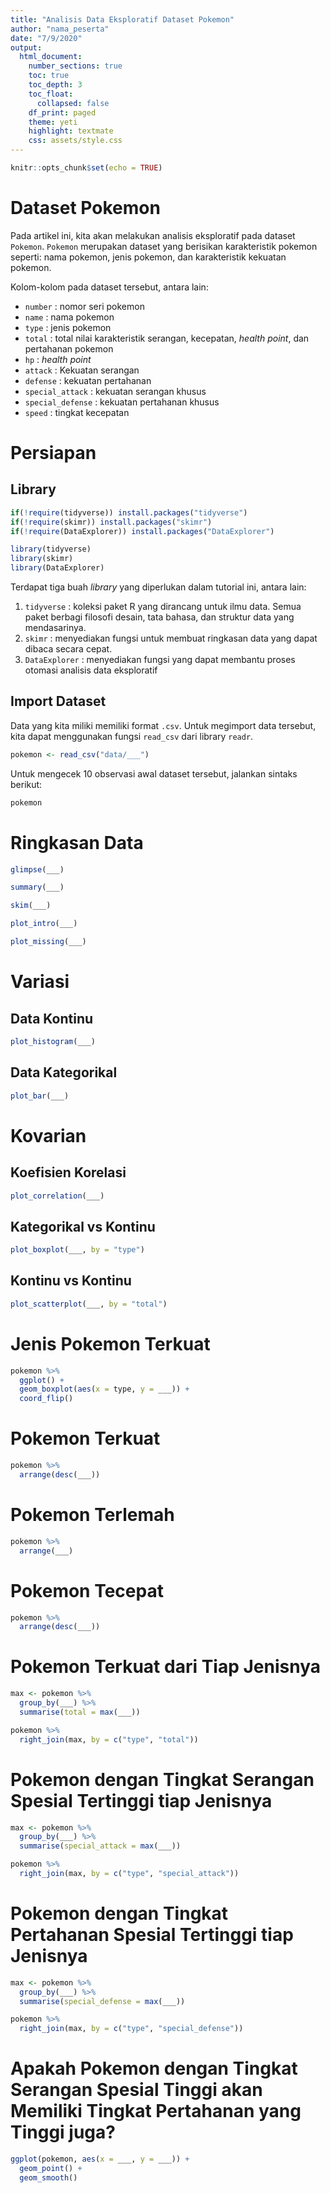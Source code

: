 ```yaml
---
title: "Analisis Data Eksploratif Dataset Pokemon"
author: "nama_peserta"
date: "7/9/2020"
output:
  html_document:
    number_sections: true
    toc: true
    toc_depth: 3
    toc_float:
      collapsed: false
    df_print: paged
    theme: yeti
    highlight: textmate
    css: assets/style.css
---
```


```r
knitr::opts_chunk$set(echo = TRUE)
```

# Dataset Pokemon

Pada artikel ini, kita akan melakukan analisis eksploratif pada dataset `Pokemon`. `Pokemon`  merupakan dataset yang berisikan karakteristik pokemon seperti: nama pokemon, jenis pokemon, dan karakteristik kekuatan pokemon.

Kolom-kolom pada dataset tersebut, antara lain:

* `number` : nomor seri pokemon
*  `name` : nama pokemon
* `type` : jenis pokemon
* `total` : total nilai karakteristik serangan, kecepatan, *health point*, dan pertahanan pokemon
* `hp` : *health point*
* `attack` : Kekuatan serangan
* `defense` : kekuatan pertahanan
* `special_attack` : kekuatan serangan khusus
* `special_defense` : kekuatan pertahanan khusus
* `speed` : tingkat kecepatan


# Persiapan {.tabset}

## Library

```r
if(!require(tidyverse)) install.packages("tidyverse")
if(!require(skimr)) install.packages("skimr")
if(!require(DataExplorer)) install.packages("DataExplorer")

library(tidyverse)
library(skimr)
library(DataExplorer)
```

Terdapat tiga buah *library* yang diperlukan dalam tutorial ini, antara lain:

1. `tidyverse` : koleksi paket R yang dirancang untuk ilmu data. Semua paket berbagi filosofi desain, tata bahasa, dan struktur data yang mendasarinya.
2. `skimr` : menyediakan fungsi untuk membuat ringkasan data yang dapat dibaca secara cepat.
3. `DataExplorer` : menyediakan fungsi yang dapat membantu proses otomasi analisis data eksploratif

## Import Dataset

Data yang kita miliki memiliki format `.csv`. Untuk megimport data tersebut, kita dapat menggunakan fungsi `read_csv` dari library `readr`.

```r
pokemon <- read_csv("data/___")
```

Untuk mengecek 10 observasi awal dataset tersebut, jalankan sintaks berikut:

```r
pokemon
```

# Ringkasan Data

```r
glimpse(___)
```

```r
summary(___)
```

```r
skim(___)
```

```r
plot_intro(___)
```

```r
plot_missing(___)
```


# Variasi

## Data Kontinu

```r
plot_histogram(___)
```

## Data Kategorikal

```r
plot_bar(___)
```


# Kovarian

## Koefisien Korelasi

```r
plot_correlation(___)
```

## Kategorikal vs Kontinu

```r
plot_boxplot(___, by = "type")
```

## Kontinu vs Kontinu

```r
plot_scatterplot(___, by = "total")
```


# Jenis Pokemon Terkuat

```r
pokemon %>%
  ggplot() +
  geom_boxplot(aes(x = type, y = ___)) +
  coord_flip()
```


# Pokemon Terkuat

```r
pokemon %>%
  arrange(desc(___))
```


# Pokemon Terlemah

```r
pokemon %>%
  arrange(___)
```

# Pokemon Tecepat

```r
pokemon %>%
  arrange(desc(___))
```

# Pokemon Terkuat dari Tiap Jenisnya

```r
max <- pokemon %>%
  group_by(___) %>%
  summarise(total = max(___)) 

pokemon %>%
  right_join(max, by = c("type", "total"))
```

# Pokemon dengan Tingkat Serangan Spesial Tertinggi tiap Jenisnya

```r
max <- pokemon %>%
  group_by(___) %>%
  summarise(special_attack = max(___)) 

pokemon %>%
  right_join(max, by = c("type", "special_attack"))
```

# Pokemon  dengan Tingkat Pertahanan Spesial Tertinggi tiap Jenisnya

```r
max <- pokemon %>%
  group_by(___) %>%
  summarise(special_defense = max(___)) 

pokemon %>%
  right_join(max, by = c("type", "special_defense"))
```

# Apakah Pokemon dengan Tingkat Serangan Spesial Tinggi akan Memiliki Tingkat Pertahanan yang Tinggi juga?

```r
ggplot(pokemon, aes(x = ___, y = ___)) +
  geom_point() +
  geom_smooth()
```





